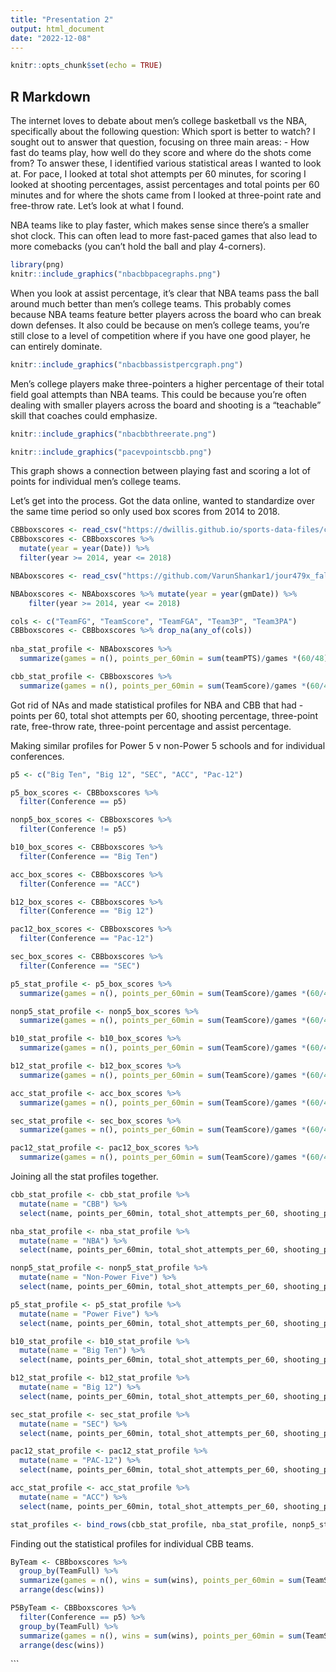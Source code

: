 ```yaml
---
title: "Presentation 2"
output: html_document
date: "2022-12-08"
---
```


```r
knitr::opts_chunk$set(echo = TRUE)
```

## R Markdown

The internet loves to debate about men's college basketball vs the NBA, specifically about the following question: Which sport is better to watch? I sought out to answer that question, focusing on three main areas:
- How fast do teams play, how well do they score and where do the shots come from?
To answer these, I identified various statistical areas I wanted to look at. For pace, I looked at total shot attempts per 60 minutes, for scoring I looked at shooting percentages, assist percentages and total points per 60 minutes and for where the shots came from I looked at three-point rate and free-throw rate. 
Let's look at what I found. 

NBA teams like to play faster, which makes sense since there's a smaller shot clock. This can often lead to more fast-paced games that also lead to more comebacks (you can't hold the ball and play 4-corners).
```r
library(png)
knitr::include_graphics("nbacbbpacegraphs.png")
```
When you look at assist percentage, it's clear that NBA teams pass the ball around much better than men's college teams. This probably comes because NBA teams feature better players across the board who can break down defenses. It also could be because on men's college teams, you're still close to a level of competition where if you have one good player, he can entirely dominate. 
```r
knitr::include_graphics("nbacbbassistpercgraph.png")
```
Men's college players make three-pointers a higher percentage of their total field goal attempts than NBA teams. This could be because you're often dealing with smaller players across the board and shooting is a "teachable" skill that coaches could emphasize. 
```r
knitr::include_graphics("nbacbbthreerate.png")
```
```r
knitr::include_graphics("pacevpointscbb.png")
```
This graph shows a connection between playing fast and scoring a lot of points for individual men's college teams.

Let's get into the process. Got the data online, wanted to standardize over the same time period so only used box scores from 2014 to 2018.

```r
CBBboxscores <- read_csv("https://dwillis.github.io/sports-data-files/cbblogs1522.csv")
CBBboxscores <- CBBboxscores %>% 
  mutate(year = year(Date)) %>% 
  filter(year >= 2014, year <= 2018) 

NBAboxscores <- read_csv("https://github.com/VarunShankar1/jour479x_fall_2022/blob/main/presentations/Presentation2/2012-18_officialBoxScore.csv") 

NBAboxscores <- NBAboxscores %>% mutate(year = year(gmDate)) %>% 
    filter(year >= 2014, year <= 2018)
```
```r
cols <- c("TeamFG", "TeamScore", "TeamFGA", "Team3P", "Team3PA")
CBBboxscores <- CBBboxscores %>% drop_na(any_of(cols))
  
nba_stat_profile <- NBAboxscores %>% 
  summarize(games = n(), points_per_60min = sum(teamPTS)/games *(60/48), total_shot_attempts_per_60 = sum(teamFGA)/games *(60/48), shooting_perc = sum(teamFGM)/sum(teamFGA), three_rate = sum(team3PA)/sum(teamFGA), free_throw_rate = sum(teamFTA)/sum(teamFGA), three_point_perc = sum(team3PM)/sum(team3PA), assist_perc = sum(teamAST)/sum(teamFGM))

cbb_stat_profile <- CBBboxscores %>% 
  summarize(games = n(), points_per_60min = sum(TeamScore)/games *(60/40), total_shot_attempts_per_60 = sum(TeamFGA)/games *(60/40), shooting_perc = sum(TeamFG)/sum(TeamFGA), three_rate = sum(Team3PA)/sum(TeamFGA), free_throw_rate = sum(TeamFTA)/sum(TeamFGA), three_point_perc = sum(Team3P)/sum(Team3PA), assist_perc = sum(TeamAssists)/sum(TeamFG))
```
Got rid of NAs and made statistical profiles for NBA and CBB that had
- points per 60, total shot attempts per 60, shooting percentage, three-point rate, free-throw rate, three-point percentage and assist percentage.


Making similar profiles for Power 5 v non-Power 5 schools and for individual conferences. 
```r
p5 <- c("Big Ten", "Big 12", "SEC", "ACC", "Pac-12")

p5_box_scores <- CBBboxscores %>% 
  filter(Conference == p5)

nonp5_box_scores <- CBBboxscores %>% 
  filter(Conference != p5)

b10_box_scores <- CBBboxscores %>% 
  filter(Conference == "Big Ten")

acc_box_scores <- CBBboxscores %>% 
  filter(Conference == "ACC")

b12_box_scores <- CBBboxscores %>% 
  filter(Conference == "Big 12")

pac12_box_scores <- CBBboxscores %>% 
  filter(Conference == "Pac-12")

sec_box_scores <- CBBboxscores %>% 
  filter(Conference == "SEC")

p5_stat_profile <- p5_box_scores %>% 
  summarize(games = n(), points_per_60min = sum(TeamScore)/games *(60/40), total_shot_attempts_per_60 = sum(TeamFGA)/games *(60/40), shooting_perc = sum(TeamFG)/sum(TeamFGA), three_rate = sum(Team3PA)/sum(TeamFGA), free_throw_rate = sum(TeamFTA)/sum(TeamFGA), three_point_perc = sum(Team3P)/sum(Team3PA), assist_perc = sum(TeamAssists)/sum(TeamFG))

nonp5_stat_profile <- nonp5_box_scores %>% 
  summarize(games = n(), points_per_60min = sum(TeamScore)/games *(60/40), total_shot_attempts_per_60 = sum(TeamFGA)/games *(60/40), shooting_perc = sum(TeamFG)/sum(TeamFGA), three_rate = sum(Team3PA)/sum(TeamFGA), free_throw_rate = sum(TeamFTA)/sum(TeamFGA), three_point_perc = sum(Team3P)/sum(Team3PA), assist_perc = sum(TeamAssists)/sum(TeamFG))

b10_stat_profile <- b10_box_scores %>% 
  summarize(games = n(), points_per_60min = sum(TeamScore)/games *(60/40), total_shot_attempts_per_60 = sum(TeamFGA)/games *(60/40), shooting_perc = sum(TeamFG)/sum(TeamFGA), three_rate = sum(Team3PA)/sum(TeamFGA), free_throw_rate = sum(TeamFTA)/sum(TeamFGA), three_point_perc = sum(Team3P)/sum(Team3PA), assist_perc = sum(TeamAssists)/sum(TeamFG))

b12_stat_profile <- b12_box_scores %>% 
  summarize(games = n(), points_per_60min = sum(TeamScore)/games *(60/40), total_shot_attempts_per_60 = sum(TeamFGA)/games *(60/40), shooting_perc = sum(TeamFG)/sum(TeamFGA), three_rate = sum(Team3PA)/sum(TeamFGA), free_throw_rate = sum(TeamFTA)/sum(TeamFGA), three_point_perc = sum(Team3P)/sum(Team3PA), assist_perc = sum(TeamAssists)/sum(TeamFG))

acc_stat_profile <- acc_box_scores %>% 
  summarize(games = n(), points_per_60min = sum(TeamScore)/games *(60/40), total_shot_attempts_per_60 = sum(TeamFGA)/games *(60/40), shooting_perc = sum(TeamFG)/sum(TeamFGA), three_rate = sum(Team3PA)/sum(TeamFGA), free_throw_rate = sum(TeamFTA)/sum(TeamFGA), three_point_perc = sum(Team3P)/sum(Team3PA), assist_perc = sum(TeamAssists)/sum(TeamFG))

sec_stat_profile <- sec_box_scores %>% 
  summarize(games = n(), points_per_60min = sum(TeamScore)/games *(60/40), total_shot_attempts_per_60 = sum(TeamFGA)/games *(60/40), shooting_perc = sum(TeamFG)/sum(TeamFGA), three_rate = sum(Team3PA)/sum(TeamFGA), free_throw_rate = sum(TeamFTA)/sum(TeamFGA), three_point_perc = sum(Team3P)/sum(Team3PA), assist_perc = sum(TeamAssists)/sum(TeamFG))

pac12_stat_profile <- pac12_box_scores %>% 
  summarize(games = n(), points_per_60min = sum(TeamScore)/games *(60/40), total_shot_attempts_per_60 = sum(TeamFGA)/games *(60/40), shooting_perc = sum(TeamFG)/sum(TeamFGA), three_rate = sum(Team3PA)/sum(TeamFGA), free_throw_rate = sum(TeamFTA)/sum(TeamFGA), three_point_perc = sum(Team3P)/sum(Team3PA), assist_perc = sum(TeamAssists)/sum(TeamFG))
```
Joining all the stat profiles together. 
```r
cbb_stat_profile <- cbb_stat_profile %>% 
  mutate(name = "CBB") %>% 
  select(name, points_per_60min, total_shot_attempts_per_60, shooting_perc, three_rate, free_throw_rate, three_point_perc, assist_perc)

nba_stat_profile <- nba_stat_profile %>% 
  mutate(name = "NBA") %>% 
  select(name, points_per_60min, total_shot_attempts_per_60, shooting_perc, three_rate, free_throw_rate, three_point_perc, assist_perc)

nonp5_stat_profile <- nonp5_stat_profile %>% 
  mutate(name = "Non-Power Five") %>% 
  select(name, points_per_60min, total_shot_attempts_per_60, shooting_perc, three_rate, free_throw_rate, three_point_perc, assist_perc)

p5_stat_profile <- p5_stat_profile %>% 
  mutate(name = "Power Five") %>% 
  select(name, points_per_60min, total_shot_attempts_per_60, shooting_perc, three_rate, free_throw_rate, three_point_perc, assist_perc)

b10_stat_profile <- b10_stat_profile %>% 
  mutate(name = "Big Ten") %>% 
  select(name, points_per_60min, total_shot_attempts_per_60, shooting_perc, three_rate, free_throw_rate, three_point_perc, assist_perc)

b12_stat_profile <- b12_stat_profile %>% 
  mutate(name = "Big 12") %>% 
  select(name, points_per_60min, total_shot_attempts_per_60, shooting_perc, three_rate, free_throw_rate, three_point_perc, assist_perc)

sec_stat_profile <- sec_stat_profile %>% 
  mutate(name = "SEC") %>% 
  select(name, points_per_60min, total_shot_attempts_per_60, shooting_perc, three_rate, free_throw_rate, three_point_perc, assist_perc)

pac12_stat_profile <- pac12_stat_profile %>% 
  mutate(name = "PAC-12") %>% 
  select(name, points_per_60min, total_shot_attempts_per_60, shooting_perc, three_rate, free_throw_rate, three_point_perc, assist_perc)

acc_stat_profile <- acc_stat_profile %>% 
  mutate(name = "ACC") %>% 
  select(name, points_per_60min, total_shot_attempts_per_60, shooting_perc, three_rate, free_throw_rate, three_point_perc, assist_perc)

stat_profiles <- bind_rows(cbb_stat_profile, nba_stat_profile, nonp5_stat_profile, p5_stat_profile, acc_stat_profile, sec_stat_profile, b12_stat_profile, b10_stat_profile, pac12_stat_profile)
```
Finding out the statistical profiles for individual CBB teams.
```r
ByTeam <- CBBboxscores %>% 
  group_by(TeamFull) %>% 
  summarize(games = n(), wins = sum(wins), points_per_60min = sum(TeamScore)/games *(60/40), total_shot_attempts_per_60 = sum(TeamFGA)/games *(60/40), shooting_perc = sum(TeamFG)/sum(TeamFGA), three_rate = sum(Team3PA)/sum(TeamFGA), free_throw_rate = sum(TeamFTA)/sum(TeamFGA), three_point_perc = sum(Team3P)/sum(Team3PA), assist_perc = sum(TeamAssists)/sum(TeamFG)) %>% 
  arrange(desc(wins))

P5ByTeam <- CBBboxscores %>% 
  filter(Conference == p5) %>% 
  group_by(TeamFull) %>% 
  summarize(games = n(), wins = sum(wins), points_per_60min = sum(TeamScore)/games *(60/40), total_shot_attempts_per_60 = sum(TeamFGA)/games *(60/40), shooting_perc = sum(TeamFG)/sum(TeamFGA), three_rate = sum(Team3PA)/sum(TeamFGA), free_throw_rate = sum(TeamFTA)/sum(TeamFGA), three_point_perc = sum(Team3P)/sum(Team3PA), assist_perc = sum(TeamAssists)/sum(TeamFG)) %>% 
  arrange(desc(wins))
```
```

